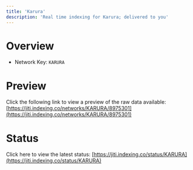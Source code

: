 ```yaml
---
title: 'Karura'
description: 'Real time indexing for Karura; delivered to you'
---
```


# Overview
- Network Key: `KARURA`

# Preview
Click the following link to view a preview of the raw data available: [https://jiti.indexing.co/networks/KARURA/8975301](https://jiti.indexing.co/networks/KARURA/8975301)

# Status
Click here to view the latest status: [https://jiti.indexing.co/status/KARURA](https://jiti.indexing.co/status/KARURA)
